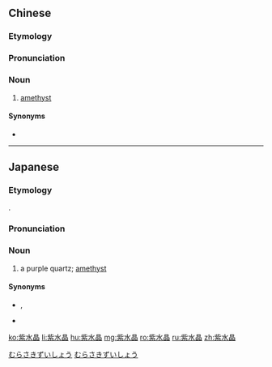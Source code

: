 ==Chinese==
{{zh-forms|type=12}}

===Etymology===
{{rfe|lang=zh}}

===Pronunciation===
{{zh-pron
|m=zǐshuǐjīng
|c=zi2 seoi2 zing1
|h=pfs=chṳ́-súi-chîn
|cat=n
}}

===Noun===
{{zh-noun}}

# [[amethyst]]

====Synonyms====
* {{zh-l|紫石英}}

{{zh-cat|Gems}}

----

==Japanese==
{{ja-kanjitab|むらさき|すい|k2=ずい|しょう|yomi=on}}

===Etymology===
{{compound|ja|紫|alt1={{furigana|紫|むらさき}}|tr1=murasaki|gloss1=purple|水晶|alt2={{furigana|水%晶|すい%しょう}}|tr2=suishō|gloss2=crystal|sort=むらさきずいしょう}}.

===Pronunciation===
{{ja-pron|むらさきずいしょう|acc=5|yomi=on}}

===Noun===
{{ja-noun|むらさきずいしょう|hhira=むらさきずいしゃう}}

# a purple quartz; [[amethyst]]

====Synonyms====
* {{ja-r|アメシスト}}, {{ja-r|アメジスト}}
* {{ja-r|紫%石%英|し%せき%えい}}

[[Category:ja:Birthstones|むらさきずいしょう]]
[[Category:ja:Gems|むらさきずいしょう]]

[[ko:紫水晶]]
[[li:紫水晶]]
[[hu:紫水晶]]
[[mg:紫水晶]]
[[ro:紫水晶]]
[[ru:紫水晶]]
[[zh:紫水晶]]